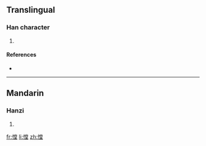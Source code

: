 ==Translingual==

===Han character===
{{Han char|rn=61|rad=心|as=11|sn=14|four=|canj=心火月土 (PFBG)}}

# {{defn|Han|sort=心11}}

====References====
* {{Han ref|kx=0401.370|dkj=11177|hdz=42345.150|uh=6186|ud=24966}}

----

==Mandarin==

===Hanzi===
{{cmn-hanzi|pin=[[chēng]] ([[cheng1]])|wg=ch'eng<sup>1</sup>}}

# {{defn|Mandarin}}

[[fr:憆]]
[[li:憆]]
[[zh:憆]]